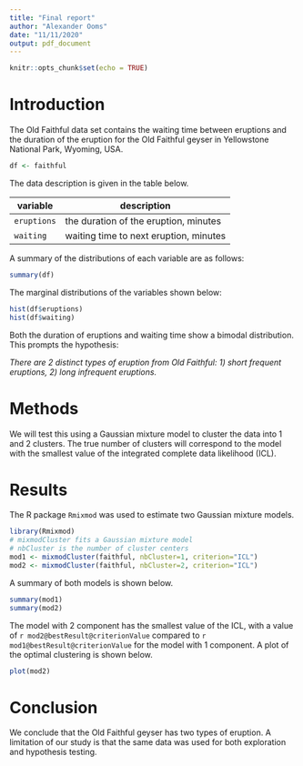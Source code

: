 ```yaml
---
title: "Final report"
author: "Alexander Ooms"
date: "11/11/2020"
output: pdf_document
---
```


```r
knitr::opts_chunk$set(echo = TRUE)
```

# Introduction

The Old Faithful data set contains the waiting time between eruptions and the duration of the eruption for the Old Faithful geyser in Yellowstone National Park, Wyoming, USA. 

```r
df <- faithful
```

The data description is given in the table below. 

| variable | description | 
| - | - |
| `eruptions` | the duration of the eruption, minutes |
| `waiting` | waiting time to next eruption, minutes | 


A  summary of the distributions of each variable are as follows:

```r
summary(df)
```

The marginal distributions of the variables shown below: 

```r
hist(df$eruptions)
hist(df$waiting)
```

Both the duration of eruptions and waiting time show a bimodal distribution. This prompts the hypothesis: 

*There are 2 distinct types of eruption from Old Faithful: 1) short frequent eruptions, 2) long infrequent eruptions.*


# Methods

We will test this using a Gaussian mixture model to cluster the data into 1 and 2 clusters. 
The true number of clusters will correspond to the model with the smallest value of the integrated complete data likelihood (ICL).  

# Results

The R package `Rmixmod` was used to estimate two Gaussian mixture models. 
```r
library(Rmixmod)
# mixmodCluster fits a Gaussian mixture model
# nbCluster is the number of cluster centers
mod1 <- mixmodCluster(faithful, nbCluster=1, criterion="ICL")
mod2 <- mixmodCluster(faithful, nbCluster=2, criterion="ICL")
```

A summary of both models is shown below. 
```r
summary(mod1)
summary(mod2)
```

The model with 2 component has the smallest value of the ICL, with a value of `r mod2@bestResult@criterionValue` compared to `r mod1@bestResult@criterionValue` for the model with 1 component. A plot of the optimal clustering is shown below. 

```r
plot(mod2)
```

# Conclusion

We conclude that the Old Faithful geyser has two types of eruption. A limitation of our study is that
the same data was used for both exploration and hypothesis testing. 

